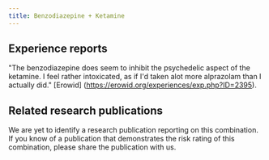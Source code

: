 ---
title: Benzodiazepine + Ketamine
---

## Experience reports
"The benzodiazepine does seem to inhibit the psychedelic aspect of the ketamine. I feel rather intoxicated, as if I'd taken alot more alprazolam than I actually did." [Erowid] (https://erowid.org/experiences/exp.php?ID=2395).

## Related research publications
We are yet to identify a research publication reporting on this combination. If you know of a publication that demonstrates the risk rating of this combination, please share the publication with us.
